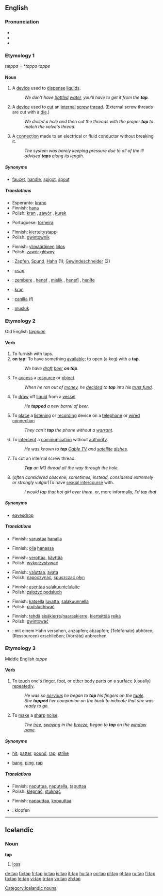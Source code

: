 {{wikipedia|dab=tap}}
==English==

===Pronunciation===
*{{IPA|/tæp/}}
*{{audio|en-us-tap.ogg|Audio (US)}}
*{{rhymes|æp}}

===Etymology 1===
{{OE.}} ''tæppa'' = {{OS.}} ''*tappo'' {{MLG.}} ''tappe'' {{etystub}} <!--should this really be a separate etym. from below?? --- Yes; this is the root; the verb is from it. [OED]  IPH -->

====Noun====
{{en-noun}}

# A [[device]] used to [[dispense]] [[liquid]]s.
#:''We don't have [[bottle]]d [[water]], you'll have to get it from the '''tap'''.''
# A [[device]] used to [[cut]] an [[internal]] [[screw]] [[thread]].  (External screw threads are cut with a [[die]].)
#:''We drilled a hole and then cut the threads with the proper '''tap''' to match the valve's thread.''
# A [[connection]] made to an electrical or fluid conductor without breaking it.
#:''The system was barely keeping pressure due to all of the ill advised '''taps''' along its length.''

=====Synonyms=====
* {{i-c|device to dispense liquid}} [[faucet]], [[handle]], [[spigot]], [[spout]]

=====Translations=====
{{trans-top|device to dispense liquid}}
*Esperanto: [[krano]]
*Finnish: [[hana]]
*Polish: [[kran]] {{m}}, [[zawór]] {{m}}, [[kurek]] {{m}}
{{trans-mid}}
*Portuguese: [[torneira]] {{f}}
{{trans-bottom}}

{{trans-top|device to cut internal threads}}
*Finnish: [[kierteitystappi]]
*Polish: [[gwintownik]] {{m}}
{{trans-mid}}
{{trans-bottom}}

{{trans-top|connection of a system to the main distribution}}
*Finnish: [[ylimääräinen]] [[liitos]]
*Polish: [[zawór główny]] {{m}}
{{trans-mid}}
{{trans-bottom}}

{{checktrans}}
{{trans-top|translations to be checked}}
*{{ttbc|German}}: [[Zapfen]], [[Spund]], [[Hahn]] (1); [[Gewindeschneider]] (2)
*{{ttbc|Hungarian}}: [[csap]]
*{{ttbc|Kurdish}}: [[zembere]] {{f}}, [[henef]] {{f}}, [[mislik]] {{f}}, [[henefî]] {{f}}, [[henîfe]] {{f}}
{{trans-mid}}
*{{ttbc|Norwegian}}: [[kran]]
*{{ttbc|Spanish}}: [[canilla]] (f)
*{{ttbc|Turkish}}: [[musluk]]
{{trans-bottom}}

===Etymology 2===
Old English ''[[tæppian]]'' {{etystub}}  <!--should this really be a separate etym. from above?? -->

====Verb====
<!-- some of the below senses should probably be merged. -->
{{en-verb|tapp|ing}}

# To furnish with taps.
# '''on tap:''' To have something [[available]]; to open (a keg) with a '''tap'''.
#:''We have [[draft]] [[beer]] '''on tap'''.''
# To [[access]] a [[resource]] or [[object]].
#:''When he ran out of [[money]], he [[decide]]d to '''tap''' into his [[trust fund]].''
# To [[draw]] off [[liquid]] from a [[vessel]]
#:''He '''tapped''' a new barrel of beer.''
# To [[place]] a [[listen]]ing or [[record]]ing device on a [[telephone]] or [[wired connection]]
#:''They can't '''tap''' the phone without a [[warrant]].''
# To [[intercept]] a [[communication]] without [[authority]].
#:''He was known to '''tap''' [[Cable TV]] and [[satellite]] [[dish]]es.''
# {{context|mechanical}} To cut an internal screw thread.
#:'''''Tap''' an M3 thread all the way through the hole.''
# (''often considered obscene; sometimes, instead, considered extremely or strongly vulgar'')To have [[sexual intercourse]] with.
#:''I would tap that hot girl over there.'' or, more informally, ''I'd tap that''

=====Synonyms=====
*{{i-c|intercept communications}} [[eavesdrop]]

=====Translations=====
{{trans-top|furnish with taps}}
*Finnish: [[varustaa]] [[hana|hanalla]]
{{trans-mid}}
{{trans-bottom}}

{{trans-top|have "on tap"}}
*Finnish: [[olla]] [[hana|hanassa]]
{{trans-mid}}
{{trans-bottom}}

{{trans-top|access a resource or object}}
*Finnish: [[verottaa]], [[käyttää]]
*Polish: [[wykorzystywać]]
{{trans-mid}}
{{trans-bottom}}

{{trans-top|draw off liquid from a vessel}}
*Finnish: [[valuttaa]], [[avata]]
*Polish: [[napoczynać]], [[spuszczać płyn]]
{{trans-mid}}
{{trans-bottom}}

{{trans-top|place a listening device}}
*Finnish: [[asentaa]] [[salakuuntelulaite]]
*Polish: [[założyć podsłuch]]
{{trans-mid}}
{{trans-bottom}}

{{trans-top|intercept communication}}
*Finnish: [[katsella]] [[lupa|luvatta]], [[salakuunnella]]
*Polish: [[podsłuchiwać]]
{{trans-mid}}
{{trans-bottom}}

{{trans-top|make an internal thread}}
*Finnish: [[tehdä]] [[sisäkierre]]/[[naaraskierre]], [[kierteittää]] [[reikä]]
*Polish: [[gwintować]]
{{trans-mid}}
{{trans-bottom}}

{{checktrans}}
{{trans-top|translations to be checked}}
*{{ttbc|German}}: mit einem Hahn versehen, anzapfen; abzapfen; (Telefonate) abhören, (Ressourcen) erschließen; (Vorräte) anbrechen
{{trans-bottom}}

===Etymology 3===
Middle English ''tappe'' {{etystub}}

====Verb====
{{en-verb|tapp|ing}}

# To [[touch]] one's [[finger]], [[foot]], or [[other]] [[body]] [[part]]s on a [[surface]] (usually) [[repeat]]edly.
#:''He was so [[nervous]] he began to '''tap''' his fingers on the [[table]].''
#:''She '''tapped''' her companion on the back to indicate that she was ready to go.''
# To [[make]] a [[sharp]] [[noise]].
#:''The [[tree]], [[sway]]ing in the [[breeze]], began to '''tap''' on the [[window]] [[pane]].''

=====Synonyms=====
*{{i-c|touch something|often repeatedly}} [[hit]], [[patter]], [[pound]], [[rap]], [[strike]]
*{{i-c|make a sharp noise}} [[bang]], [[ping]], [[rap]]

=====Translations=====
{{trans-top|touch something, often repeatedly}}
*Finnish: [[naputtaa]], [[naputella]], [[taputtaa]]
*Polish: [[klepnąć]], [[stuknąć]]
{{trans-mid}}
{{trans-bottom}}

{{trans-top|make a sharp noise}}
*Finnish: [[napauttaa]], [[kopauttaa]]
{{trans-mid}}
{{trans-bottom}}

{{checktrans}}
{{trans-top|translations to be checked}}
*{{ttbc|German}}: klopfen
{{trans-bottom}}

----

==Icelandic==

===Noun===
'''tap'''

# [[loss]]

[[Category:Icelandic nouns]]

[[de:tap]]
[[fa:tap]]
[[fr:tap]]
[[io:tap]]
[[is:tap]]
[[it:tap]]
[[hu:tap]]
[[oc:tap]]
[[pl:tap]]
[[pt:tap]]
[[ru:tap]]
[[fi:tap]]
[[ta:tap]]
[[te:tap]]
[[vi:tap]]
[[tr:tap]]
[[vo:tap]]
[[zh:tap]]